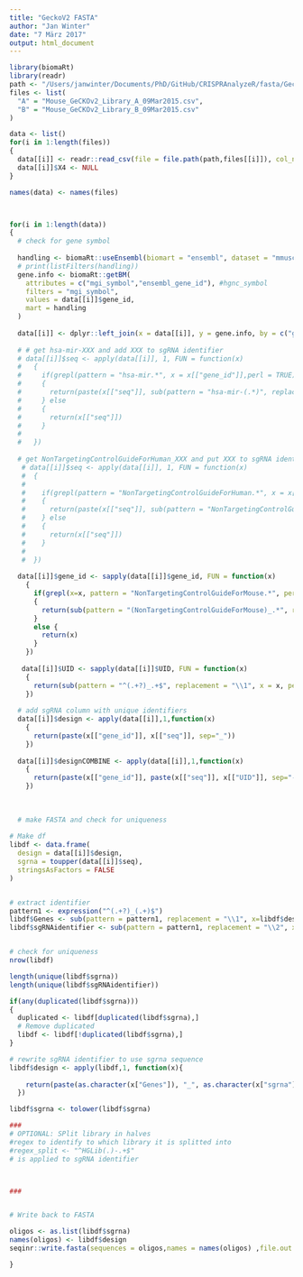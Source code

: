 ```yaml
---
title: "GeckoV2 FASTA"
author: "Jan Winter"
date: "7 März 2017"
output: html_document
---
```


```r
library(biomaRt)
library(readr)
path <- "/Users/janwinter/Documents/PhD/GitHub/CRISPRAnalyzeR/fasta/Gecko_new/"
files <- list(
  "A" = "Mouse_GeCKOv2_Library_A_09Mar2015.csv",
  "B" = "Mouse_GeCKOv2_Library_B_09Mar2015.csv"
)

data <- list()
for(i in 1:length(files))
{
  data[[i]] <- readr::read_csv(file = file.path(path,files[[i]]), col_names = TRUE)
  data[[i]]$X4 <- NULL
}

names(data) <- names(files)



for(i in 1:length(data))
{
  # check for gene symbol
  
  handling <- biomaRt::useEnsembl(biomart = "ensembl", dataset = "mmusculus_gene_ensembl") #hsapiens_gene_ensembl
  # print(listFilters(handling))
  gene.info <- biomaRt::getBM(
    attributes = c("mgi_symbol","ensembl_gene_id"), #hgnc_symbol
    filters = "mgi_symbol",
    values = data[[i]]$gene_id,
    mart = handling
  )
  
  data[[i]] <- dplyr::left_join(x = data[[i]], y = gene.info, by = c("gene_id" = "mgi_symbol"))
  
  # # get hsa-mir-XXX and add XXX to sgRNA identifier
  # data[[i]]$seq <- apply(data[[i]], 1, FUN = function(x)
  #   {
  #     if(grepl(pattern = "hsa-mir.*", x = x[["gene_id"]],perl = TRUE))
  #     {
  #       return(paste(x[["seq"]], sub(pattern = "hsa-mir-(.*)", replacement = "\\1", x = x[["gene_id"]], perl = TRUE)))
  #     } else
  #     {
  #       return(x[["seq"]])
  #     }
  #   
  #   })
  
  # get NonTargetingControlGuideForHuman_XXX and put XXX to sgRNA identifier
   # data[[i]]$seq <- apply(data[[i]], 1, FUN = function(x)
   #  {
   #    
   #    if(grepl(pattern = "NonTargetingControlGuideForHuman.*", x = x[["gene_id"]], perl = TRUE))
   #    {
   #      return(paste(x[["seq"]], sub(pattern = "NonTargetingControlGuideForHuman_(.*)", replacement = "\\1", x = x[["gene_id"]], perl = TRUE), sep=""))
   #    } else
   #    {
   #      return(x[["seq"]])
   #    }
   #    
   #  })
  
  data[[i]]$gene_id <- sapply(data[[i]]$gene_id, FUN = function(x)
    {
      if(grepl(x=x, pattern = "NonTargetingControlGuideForMouse.*", perl=TRUE))
      {
        return(sub(pattern = "(NonTargetingControlGuideForMouse)_.*", replacement = "\\1", x = x, perl = TRUE))
      }
      else {
        return(x)
      }
    })
  
   data[[i]]$UID <- sapply(data[[i]]$UID, FUN = function(x)
    {
      return(sub(pattern = "^(.+?)_.+$", replacement = "\\1", x = x, perl = TRUE))
    })
  
  # add sgRNA column with unique identifiers
  data[[i]]$design <- apply(data[[i]],1,function(x)
    {
      return(paste(x[["gene_id"]], x[["seq"]], sep="_"))
    })
  
  data[[i]]$designCOMBINE <- apply(data[[i]],1,function(x)
    {
      return(paste(x[["gene_id"]], paste(x[["seq"]], x[["UID"]], sep="-"), sep="_"))
    })
  
  
  
  # make FASTA and check for uniqueness
  
# Make df
libdf <- data.frame(
  design = data[[i]]$design,
  sgrna = toupper(data[[i]]$seq),
  stringsAsFactors = FALSE
)


# extract identifier
pattern1 <- expression("^(.+?)_(.+)$")
libdf$Genes <- sub(pattern = pattern1, replacement = "\\1", x=libdf$design)
libdf$sgRNAidentifier <- sub(pattern = pattern1, replacement = "\\2", x=libdf$design)


# check for uniqueness
nrow(libdf)

length(unique(libdf$sgrna))
length(unique(libdf$sgRNAidentifier))

if(any(duplicated(libdf$sgrna)))
{
  duplicated <- libdf[duplicated(libdf$sgrna),]
  # Remove duplicated
  libdf <- libdf[!duplicated(libdf$sgrna),]
}

# rewrite sgRNA identifier to use sgrna sequence
libdf$design <- apply(libdf,1, function(x){
    
    return(paste(as.character(x["Genes"]), "_", as.character(x["sgrna"]), sep=""))
  })

libdf$sgrna <- tolower(libdf$sgrna)

###
# OPTIONAL: SPlit library in halves
#regex to identify to which library it is splitted into
#regex_split <- "^HGLib(.)-.+$"
# is applied to sgRNA identifier



###


# Write back to FASTA

oligos <- as.list(libdf$sgrna)
names(oligos) <- libdf$design
seqinr::write.fasta(sequences = oligos,names = names(oligos) ,file.out = file.path(path,paste(unique(data[[i]]$UID),"_COMBINE",".fasta", sep="")))

}




```
